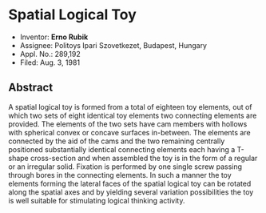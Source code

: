 # Spatial Logical Toy

- Inventor: **Erno Rubik**
- Assignee: Politoys Ipari Szovetkezet, Budapest, Hungary
- Appl. No.: 289,192
- Filed: Aug. 3, 1981

## Abstract

A spatial logical toy is formed from a total of eighteen toy elements, out of which two sets of eight identical toy elements two connecting elements are provided. The elements of the two sets have cam members with hollows with spherical convex or concave surfaces in-between. The elements are connected by the aid of the cams and the two remaining centrally positioned substantially identical connecting elements each having a T-shape cross-section and when assembled the toy is in the form of a regular or an irregular solid. Fixation is performed by one single screw passing through bores in the connecting elements. In such a manner the toy elements forming the lateral faces of the spatial logical toy can be rotated along the spatial axes and by yielding several variation possibilities the toy is well suitable for stimulating logical thinking activity.